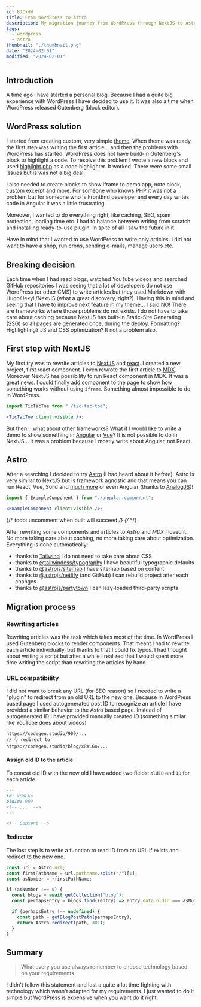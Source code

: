 ```yaml
---
id: BJCxdW
title: From WordPress to Astro
description: My migration journey from WordPress through NextJS to Astro
tags:
  - wordpress
  - astro
thumbnail: "./thumbnail.png"
date: "2024-02-01"
modified: "2024-02-01"
---
```



## Introduction

A time ago I have started a personal blog.
Because I had a quite big experience with WordPress I have decided to use it.
It was also a time when WordPress released Gutenberg (block editor).

## WordPress solution

I started from creating custom, very simple [theme](https://github.com/cdgstudio/website/).
When theme was ready, the first step was writing the first article...
and then the problems with WordPress has started.
WordPress does not have build-in Gutenberg's block to highlight a code.
To resolve this problem I wrote a new block
and used [highlight.php](https://github.com/scrivo/highlight.php/) as a code highlighter.
It worked. There were some small issues but is was not a big deal.

I also needed to create blocks to show iframe to demo app, note block, custom excerpt and more.
For someone who knows PHP it was not a problem but for someone who is FrontEnd developer
and every day writes code in Angular it was a little frustrating.

Moreover, I wanted to do everything right, like caching, SEO, spam protection, loading time etc.
I had to balance between writing from scratch and installing ready-to-use plugin.
In spite of all I saw the future in it.

<Note type='IMPORTANT'>

Have in mind that I wanted to use WordPress to write only articles.
I did not want to have a shop, run crons, sending e-mails, manage users etc.

</Note>

## Breaking decision

Each time when I had read blogs, watched YouTube videos and searched GitHub repositories
I was seeing that a lot of developers do not use WordPress (or other CMS) to write articles
but they used Markdown with Hugo/Jekyll/NextJS (what a great discovery, right?).
Having this in mind and seeing that I have to improve next feature in my theme...
I said NO! There are frameworks where those problems do not exists.
I do not have to take care about caching because NextJS has built-in Static-Site Generating (SSG)
so all pages are generated once, during the deploy.
Formatting? Highlighting? JS and CSS optimization? It not a problem also.

## First step with NextJS

My first try was to rewrite articles to [NextJS](https://nextjs.org/) and [react](https://react.dev/).
I created a new project, first react component.
I even rewrote the first article to [MDX](https://mdxjs.com/).
Moreover NextJS has possibility to run React component in MDX. It was a great news.
I could finally add component to the page to show how something works
without using `iframe`. Something almost impossible to do in WordPress.

```jsx
import TicTacToe from "./tic-tac-toe";

<TicTacToe client:visible />;
```

But then... what about other frameworks? What if I would like to write a demo
to show something in [Angular](https://angular.dev/) or [Vue](https://vuejs.org/)?
It is not possible to do in NextJS...
It was a problem because I mostly write about Angular, not React.

## Astro

After a searching I decided to try [Astro](https://astro.build/) (I had heard about it before).
Astro is very similar to NextJS but is framework agnostic and that means
you can run React, Vue, Solid and [much more](https://astro.build/integrations/?search=&categories%5B%5D=frameworks)
or even Angular (thanks to [AnalogJS](https://analogjs.org/docs/packages/astro-angular/overview))!

```jsx
import { ExampleComponent } from "./angular.component";

<ExampleComponent client:visible />;
```

{/* todo: uncomment when built will succeed */}
{/* <ExampleComponent client:visible /> */}

After rewriting some components and articles to _Astro_ and _MDX_ I loved it.
No more taking care about caching, no more taking care about optimization.
Everything is done automatically:

- thanks to [Tailwind](https://tailwindcss.com/) I do not need to take care about CSS
- thanks to [@tailwindcss/typography](https://tailwindcss.com/docs/typography-plugin) I have beautiful typographic defaults
- thanks to [@astrojs/sitemap](https://docs.astro.build/en/guides/integrations-guide/sitemap/) I have sitemap based on content
- thanks to [@astrojs/netlify](https://docs.astro.build/en/guides/integrations-guide/netlify/) (and GitHub) I can rebuild project after each changes
- thanks to [@astrojs/partytown](https://docs.astro.build/en/guides/integrations-guide/partytown/) I can lazy-loaded third-party scripts

## Migration process

### Rewriting articles

Rewriting articles was the task which takes most of the time.
In WordPress I used Gutenberg blocks to render components.
That meant I had to rewrite each article individually, but thanks to that I could fix typos.
I had thought about writing a script but after a while
I realized that I would spent more time writing the script
than rewriting the articles by hand.

### URL compatibility

I did not want to break any URL (for SEO reason) so I needed to write a "plugin" to redirect from an old URL to the new one.
Because in WordPress based page I used autogenerated post ID to recognize an article I have provided a similar behavior
to the Astro based page. Instead of autogenerated ID I have provided manually created ID (something similar like YouTube does about videos)

```
https://codegen.studio/909/...
// 👇 redirect to
https://codegen.studio/blog/xRWLGo/...
```

#### Assign old ID to the article

To concat old ID with the new old I have added two fields: `oldID` and `ID` for each article.

```md
---
id: xRWLGo
oldId: 909
<!-- ...  -->
---

<!-- Content -->
```

#### Redirector

The last step is to write a function to read ID from an URL if exists and redirect to the new one.

```ts
const url = Astro.url;
const firstPathName = url.pathname.split("/")[1];
const asNumber = +firstPathName;

if (asNumber !== 0) {
  const blogs = await getCollection("blog");
  const perhapsEntry = blogs.find((entry) => entry.data.oldId === asNumber);

  if (perhapsEntry !== undefined) {
    const path = getBlogPostPath(perhapsEntry);
    return Astro.redirect(path, 301);
  }
}
```

## Summary

> What every you use always remember to choose technology based on your requirements

I didn't follow this statement and lost a quite a lot time fighting with
technology which wasn't adapted for my requirements.
I just wanted to do it simple but WordPress is expensive when you want do it right.
